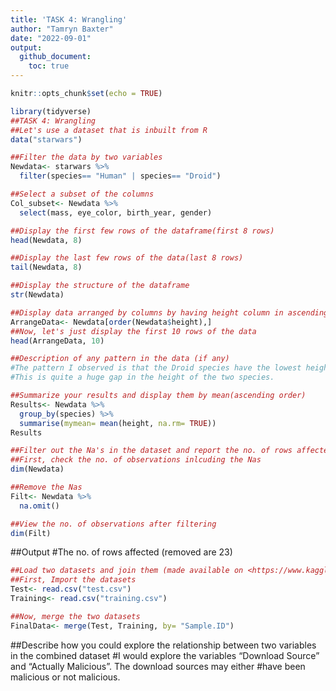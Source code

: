 ```yaml
---
title: 'TASK 4: Wrangling'
author: "Tamryn Baxter"
date: "2022-09-01"
output: 
  github_document:
    toc: true
---
```


```r
knitr::opts_chunk$set(echo = TRUE)
```


```r
library(tidyverse)
##TASK 4: Wrangling 
##Let's use a dataset that is inbuilt from R
data("starwars")
```

```r
##Filter the data by two variables
Newdata<- starwars %>%  
  filter(species== "Human" | species== "Droid")
```

```r
##Select a subset of the columns
Col_subset<- Newdata %>% 
  select(mass, eye_color, birth_year, gender)
```

```r
##Display the first few rows of the dataframe(first 8 rows)
head(Newdata, 8)
```

```r
##Display the last few rows of the data(last 8 rows)
tail(Newdata, 8)
```

```r
##Display the structure of the dataframe
str(Newdata)
```

```r
##Display data arranged by columns by having height column in ascending order
ArrangeData<- Newdata[order(Newdata$height),]
##Now, let's just display the first 10 rows of the data
head(ArrangeData, 10)
```

```r
##Description of any pattern in the data (if any)
#The pattern I observed is that the Droid species have the lowest height as compared to human's height which starts from 150.
#This is quite a huge gap in the height of the two species.

##Summarize your results and display them by mean(ascending order)
Results<- Newdata %>% 
  group_by(species) %>% 
  summarise(mymean= mean(height, na.rm= TRUE))
Results
```


```r
##Filter out the Na's in the dataset and report the no. of rows affected (removed)
##First, check the no. of observations inlcuding the Nas
dim(Newdata)
```

```r
##Remove the Nas
Filt<- Newdata %>% 
  na.omit()
```

```r
##View the no. of observations after filtering
dim(Filt)
```

##Output
#The no. of rows affected (removed are 23)


```r
##Load two datasets and join them (made available on <https://www.kaggle.com/>)
##First, Import the datasets
Test<- read.csv("test.csv")
Training<- read.csv("training.csv")
```

```r
##Now, merge the two datasets
FinalData<- merge(Test, Training, by= "Sample.ID")
```

##Describe how you could explore the relationship between two variables in the combined dataset
#I would explore the variables "Download Source" and "Actually Malicious". The download sources may either 
#have been malicious or not malicious. 